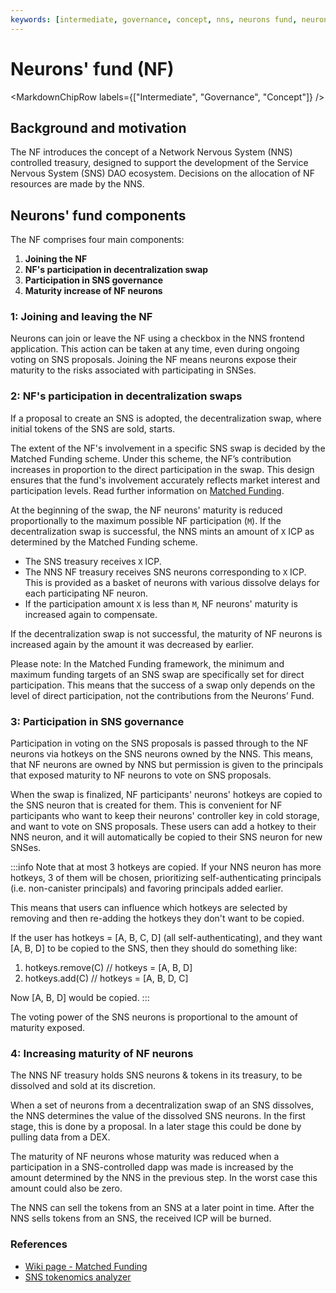 ```yaml
---
keywords: [intermediate, governance, concept, nns, neurons fund, neurons, NF]
---
```




# Neurons' fund (NF)

<MarkdownChipRow labels={["Intermediate", "Governance", "Concept"]} />

## Background and motivation

The NF introduces the concept of a Network Nervous System (NNS) controlled treasury, designed to support the development of the Service Nervous System (SNS) DAO ecosystem. Decisions on the allocation of NF resources are made by the NNS.

## Neurons' fund components

The NF comprises four main components:
1. **Joining the NF**
2. **NF's participation in decentralization swap**
3. **Participation in SNS governance**
4. **Maturity increase of NF neurons**

### 1: Joining and leaving the NF

Neurons can join or leave the NF using a checkbox in the NNS frontend application. This action can be taken at any time, even during ongoing voting on SNS proposals. Joining the NF means neurons expose their maturity to the risks associated with participating in SNSes.

### 2: NF's participation in decentralization swaps

If a proposal to create an SNS is adopted, the decentralization swap, where initial tokens of the SNS are sold, starts.

The extent of the NF's involvement in a specific SNS swap is decided by the Matched Funding scheme. Under this scheme, the NF’s contribution increases in proportion to the direct participation in the swap. This design ensures that the fund's involvement accurately reflects market interest and participation levels. Read further information on [Matched Funding](https://wiki.internetcomputer.org/wiki/Matched_Funding).

At the beginning of the swap, the NF neurons' maturity is reduced proportionally to the maximum possible NF participation (`M`). If the decentralization swap is successful, the NNS mints an amount of `X` ICP as determined by the Matched Funding scheme.
  * The SNS treasury receives `X` ICP.
  * The NNS NF treasury receives SNS neurons corresponding to `X` ICP. This is provided as a basket of neurons with various dissolve delays for each participating NF neuron.
  * If the participation amount `X` is less than `M`, NF neurons' maturity is increased again to compensate.

If the decentralization swap is not successful, the maturity of NF neurons is increased again by the amount it was decreased by earlier.

Please note: In the Matched Funding framework, the minimum and maximum funding targets of an SNS swap are specifically set for direct participation. This means that the success of a swap only depends on the level of direct participation, not the contributions from the Neurons’ Fund.

### 3: Participation in SNS governance

Participation in voting on the SNS proposals is passed through to the NF neurons via hotkeys on the SNS neurons owned by the NNS. This means, that NF neurons are owned by NNS but permission is given to the principals that exposed maturity to NF neurons to vote on SNS proposals.

When the swap is finalized, NF participants' neurons' hotkeys are copied to the SNS neuron that is created for them. This is convenient for NF participants who want to keep their neurons' controller key in cold storage, and want to vote on SNS proposals. These users can add a hotkey to their NNS neuron, and it will automatically be copied to their SNS neuron for new SNSes. 

:::info
Note that at most 3 hotkeys are copied. If your NNS neuron has more hotkeys, 3 of them will be chosen, prioritizing self-authenticating principals (i.e. non-canister principals) and favoring principals added earlier.

This means that users can influence which hotkeys are selected by removing and then re-adding the hotkeys they don't want to be copied.

If the user has hotkeys = [A, B, C, D] (all self-authenticating), and they want [A, B, D] to be copied to the SNS, then they should do something like:

1. hotkeys.remove(C) // hotkeys = [A, B, D]
2. hotkeys.add(C)  // hotkeys = [A, B, D, C]

Now [A, B, D] would be copied.
:::

The voting power of the SNS neurons is proportional to the amount of maturity exposed.

### 4: Increasing maturity of NF neurons

The NNS NF treasury holds SNS neurons & tokens in its treasury, to be dissolved and sold at its discretion.

When a set of neurons from a decentralization swap of an SNS dissolves, the NNS determines the value of the dissolved SNS neurons. In the first stage, this is done by a proposal. In a later stage this could be done by pulling data from a DEX.

The maturity of NF neurons whose maturity was reduced when a participation in a SNS-controlled dapp was made is increased by the amount determined by the NNS in the previous step. In the worst case this amount could also be zero.

The NNS can sell the tokens from an SNS at a later point in time. After the NNS sells tokens from an SNS, the received ICP will be burned.

### References

* [Wiki page - Matched Funding](https://wiki.internetcomputer.org/wiki/Matched_Funding)
* [SNS tokenomics analyzer](https://dashboard.internetcomputer.org/sns/tokenomics)